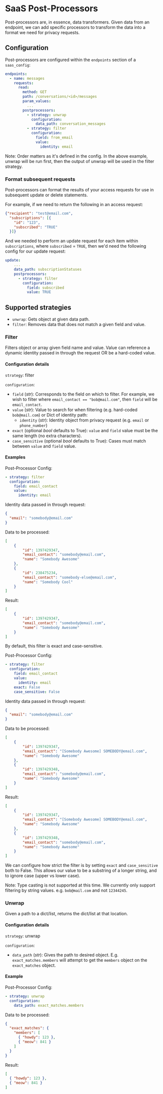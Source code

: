 # SaaS Post-Processors

Post-processors are, in essence, data transformers. Given data from an endpoint, we can add specific processors to transform the data into a format we need for privacy requests.

## Configuration

Post-processors are configured within the `endpoints` section of a `saas_config`:

```yaml
endpoints:
  - name: messages
    requests:
      read:
        method: GET
        path: /conversations/<id>/messages
        param_values:
          ...
        postprocessors:
          - strategy: unwrap
            configuration:
              data_path: conversation_messages
          - strategy: filter
            configuration:
              field: from_email
              value:
                identity: email
```

Note: Order matters as it's defined in the config. In the above example, unwrap will be run first, then the output of unwrap will be used in the filter strategy.

### Format subsequent requests

Post-processors can format the results of your access requests for use in subsequent update or delete statements.

For example, if we need to return the following in an access request:

```json
{"recipient": "test@email.com",
  "subscriptions": [{
    "id": "123",
    "subscribed": "TRUE"
  }]}
```

And we needed to perform an update request for each item within `subscriptions`, where `subscribed` = `TRUE`, then we'd need the following config for our update request:

```yaml
update:
    ...
    data_path: subscriptionStatuses
    postprocessors:
      - strategy: filter
        configuration:
          field: subscribed
          value: TRUE
```

## Supported strategies
- `unwrap`: Gets object at given data path.
- `filter`: Removes data that does not match a given field and value.


### Filter

Filters object or array given field name and value. Value can reference a dynamic identity passed in through the request OR be a hard-coded value.

#### Configuration details

`strategy`: filter

`configuration`:

- `field` (_str_): Corresponds to the field on which to filter. For example, we wish to filter where `email_contact == "bob@mail.com"`, then `field` will be `email_contact`.
- `value` (_str_): Value to search for when filtering (e.g. hard-coded `bob@mail.com`) or Dict of identity path:
    - `identity` (_str_): Identity object from privacy request (e.g. `email` or `phone_number`)
- `exact` (optional _bool_ defaults to True): `value` and `field` value must be the same length (no extra characters).
- `case_sensitive` (optional _bool_ defaults to True): Cases must match between `value` and `field` value.

#### Examples

Post-Processor Config:
```yaml
- strategy: filter
  configuration:
    field: email_contact
    value:
      identity: email
```

Identity data passed in through request:

```json
{
  "email": "somebody@email.com"
}
```

Data to be processed:
```json
[
    {
        "id": 1397429347,
        "email_contact": "somebody@email.com",
        "name": "Somebody Awesome"
    },
    {
        "id": 238475234,
        "email_contact": "somebody-else@email.com",
        "name": "Somebody Cool"
    }
]
```

Result:
```json
[
    {
        "id": 1397429347,
        "email_contact": "somebody@email.com",
        "name": "Somebody Awesome"
    }
]
```
By default, this filter is exact and case-sensitive.

Post-Processor Config:
```yaml
- strategy: filter
  configuration:
    field: email_contact
    value:
      identity: email
    exact: False
    case_sensitive: False
```

Identity data passed in through request:

```json
{
  "email": "somebody@email.com"
}
```

Data to be processed:
```json
[
    {
        "id": 1397429347,
        "email_contact": "[Somebody Awesome] SOMEBODY@email.com",
        "name": "Somebody Awesome"
    },
    {
        "id": 1397429348,
        "email_contact": "somebody@email.com",
        "name": "Somebody Awesome"
    }
]
```

Result:
```json
[
    {
        "id": 1397429347,
        "email_contact": "[Somebody Awesome] SOMEBODY@email.com",
        "name": "Somebody Awesome"
    },
    {
        "id": 1397429348,
        "email_contact": "somebody@email.com",
        "name": "Somebody Awesome"
    }
]
```
We can configure how strict the filter is by setting `exact` and `case_sensitive` both to False. This allows our value to be a substring of a longer string, and to ignore case (upper vs lower case).

Note: Type casting is not supported at this time. We currently only support filtering by string values. e.g. `bob@mail.com` and not `12344245`.


### Unwrap

Given a path to a dict/list, returns the dict/list at that location.

#### Configuration details

`strategy`: unwrap

`configuration`:

- `data_path` (_str_): Gives the path to desired object. E.g. `exact_matches.members` will attempt to get the `members` object on the `exact_matches` object.


#### Example

Post-Processor Config:
```yaml
- strategy: unwrap
  configuration:
    data_path: exact_matches.members
```

Data to be processed:
```json
{
  "exact_matches": {
    "members": [
      { "howdy": 123 },
      { "meow": 841 }
    ]
  }
}   
```
Result:
```json
[
  { "howdy": 123 },
  { "meow": 841 }
]
```


